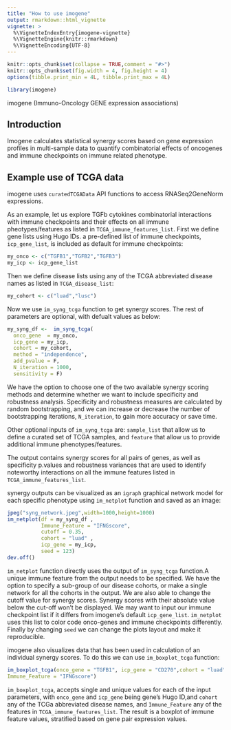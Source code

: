 ```yaml
---
title: "How to use imogene"
output: rmarkdown::html_vignette
vignette: >
  %\VignetteIndexEntry{imogene-vignette}
  %\VignetteEngine{knitr::rmarkdown}
  %\VignetteEncoding{UTF-8}
---
```


```r
knitr::opts_chunk$set(collapse = TRUE,comment = "#>")
knitr::opts_chunk$set(fig.width = 4, fig.height = 4) 
options(tibble.print_min = 4L, tibble.print_max = 4L)
```

```r
library(imogene)
```

imogene (Immuno-Oncology GENE expression associations)

## Introduction

Imogene calculates statistical synergy scores based on gene expression profiles in multi-sample data to quantify combinatorial effects of oncogenes and immune checkpoints on immune related phenotype.

## Example use of TCGA data

imogene uses `curatedTCGAData` API functions to access RNASeq2GeneNorm expressions.
 
As an example, let us explore TGFb cytokines combinatorial interactions with immune checkpoints and their effects on all immune pheotypes/features as listed in `TCGA_immune_features_list`. First we define gene lists using Hugo IDs. a pre-defined list of immune checkpoints, `icp_gene_list`, is included as default for immune checkpoints:
 
```r
my_onco <- c("TGFB1","TGFB2","TGFB3")
my_icp <- icp_gene_list
```
Then we define disease lists using any of the TCGA abbreviated  disease names as listed in  `TCGA_disease_list`:

```r
my_cohort <- c("luad","lusc")
```
Now we use `im_syng_tcga` function to get synergy scores. The rest of parameters are optional, with defualt values as below: 

```r
my_syng_df <-  im_syng_tcga(
  onco_gene  = my_onco,
  icp_gene = my_icp, 
  cohort = my_cohort, 
  method = "independence",
  add_pvalue = F, 
  N_iteration = 1000, 
  sensitivity = F)
```

We have the option to choose one of the two available synergy scoring methods and determine whether we want to include specificity and robustness analysis. Specificity and robustness measures are calculated  by random bootstrapping, and we can increase or decrease the number of bootstrapping iterations, `N_iteration`, to gain more accuracy or save time.  

Other optional inputs of `im_syng_tcga` are: `sample_list` that allow us to define a curated set of TCGA samples, and `feature` that allow us to provide additional immune phenotypes/features.

The output contains  synergy scores for all pairs of genes, as well as specificity p.values and robustness variances that are used to identify noteworthy interactions on all the immune features listed in `TCGA_immune_features_list`. 

synergy outputs can be visualized as an `igraph` graphical network model for each specific phenotype using `im_netplot` function and saved as an image:

```r
jpeg("syng_network.jpeg",width=1000,height=1000)
im_netplot(df = my_syng_df ,
           Immune_Feature = "IFNGscore",
           cutoff = 0.35,
           cohort = "luad" ,
           icp_gene = my_icp,
           seed = 123)
dev.off()
```

`im_netplot` function directly uses the output of `im_syng_tcga` function.A unique immune feature from the output needs to be specified. We have the option to specify a sub-group of our disease cohorts, or make a single network for all the cohorts in the output. We are also able to change the cutoff value for synergy scores. Synergy scores with their absolute value below the cut-off won't be displayed.  We may want to input our immune checkpoint list if it differs from imogene's default `icp_gene_list`. `im_netplot` uses this list to color code onco-genes and immune checkpoints differently. Finally by changing `seed` we can change the plots layout and make it reproducible.


imogene also visualizes data that has been used in calculation of an individual synergy scores. To do this we can use `im_boxplot_tcga` function:

```r
im_boxplot_tcga(onco_gene = "TGFB1", icp_gene = "CD270",cohort = "luad",
Immune_Feature = "IFNGscore")
```

`im_boxplot_tcga`, accepts single and unique values for each of the input parameters, with `onco_gene` and `icp_gene` being gene's Hugo ID,and `cohort` any of the TCGa abbreviated disease names, and  `Immune_Feature` any of the features in `TCGA_immune_features_list`. The result is a boxplot of immune feature values, stratified based on gene pair expression values.
